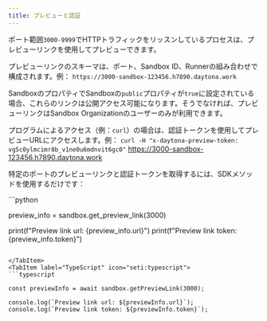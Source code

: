 ```yaml
---
title: プレビューと認証
---
```



ポート範囲`3000-9999`でHTTPトラフィックをリッスンしているプロセスは、プレビューリンクを使用してプレビューできます。

プレビューリンクのスキーマは、ポート、Sandbox ID、Runnerの組み合わせで構成されます。例：
`https://3000-sandbox-123456.h7890.daytona.work`

SandboxのプロパティでSandboxの`public`プロパティが`true`に設定されている場合、これらのリンクは公開アクセス可能になります。そうでなければ、プレビューリンクはSandbox Organizationのユーザーのみが利用できます。

プログラムによるアクセス（例：`curl`）の場合は、認証トークンを使用してプレビューURLにアクセスします。例：
`curl -H "x-daytona-preview-token: vg5c0ylmcimr8b_v1ne0u6mdnvit6gc0"` https://3000-sandbox-123456.h7890.daytona.work

特定のポートのプレビューリンクと認証トークンを取得するには、SDKメソッドを使用するだけです：

<Tabs>
<TabItem label="Python" icon="seti:python">
```python

preview_info = sandbox.get_preview_link(3000)

print(f"Preview link url: {preview_info.url}")
print(f"Preview link token: {preview_info.token}")

```

</TabItem>
<TabItem label="TypeScript" icon="seti:typescript">
```typescript

const previewInfo = await sandbox.getPreviewLink(3000);

console.log(`Preview link url: ${previewInfo.url}`);
console.log(`Preview link token: ${previewInfo.token}`);

```

</TabItem>
</Tabs>
